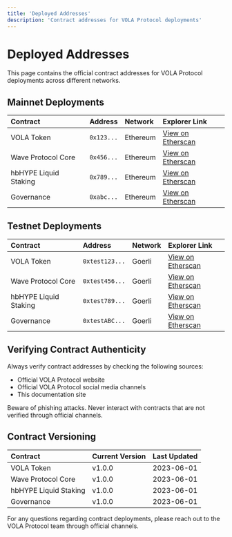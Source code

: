 ```yaml
---
title: 'Deployed Addresses'
description: 'Contract addresses for VOLA Protocol deployments'
---
```


# Deployed Addresses

This page contains the official contract addresses for VOLA Protocol deployments across different networks.

## Mainnet Deployments

| Contract | Address | Network | Explorer Link |
| :------- | :------ | :------ | :------------ |
| VOLA Token | `0x123...` | Ethereum | [View on Etherscan](https://etherscan.io/) |
| Wave Protocol Core | `0x456...` | Ethereum | [View on Etherscan](https://etherscan.io/) |
| hbHYPE Liquid Staking | `0x789...` | Ethereum | [View on Etherscan](https://etherscan.io/) |
| Governance | `0xabc...` | Ethereum | [View on Etherscan](https://etherscan.io/) |

## Testnet Deployments

| Contract | Address | Network | Explorer Link |
| :------- | :------ | :------ | :------------ |
| VOLA Token | `0xtest123...` | Goerli | [View on Etherscan](https://goerli.etherscan.io/) |
| Wave Protocol Core | `0xtest456...` | Goerli | [View on Etherscan](https://goerli.etherscan.io/) |
| hbHYPE Liquid Staking | `0xtest789...` | Goerli | [View on Etherscan](https://goerli.etherscan.io/) |
| Governance | `0xtestABC...` | Goerli | [View on Etherscan](https://goerli.etherscan.io/) |

## Verifying Contract Authenticity

Always verify contract addresses by checking the following sources:
- Official VOLA Protocol website
- Official VOLA Protocol social media channels
- This documentation site

<Warning>
  Beware of phishing attacks. Never interact with contracts that are not verified through official channels.
</Warning>

## Contract Versioning

| Contract | Current Version | Last Updated |
| :------- | :-------------- | :----------- |
| VOLA Token | v1.0.0 | 2023-06-01 |
| Wave Protocol Core | v1.0.0 | 2023-06-01 |
| hbHYPE Liquid Staking | v1.0.0 | 2023-06-01 |
| Governance | v1.0.0 | 2023-06-01 |

For any questions regarding contract deployments, please reach out to the VOLA Protocol team through official channels. 